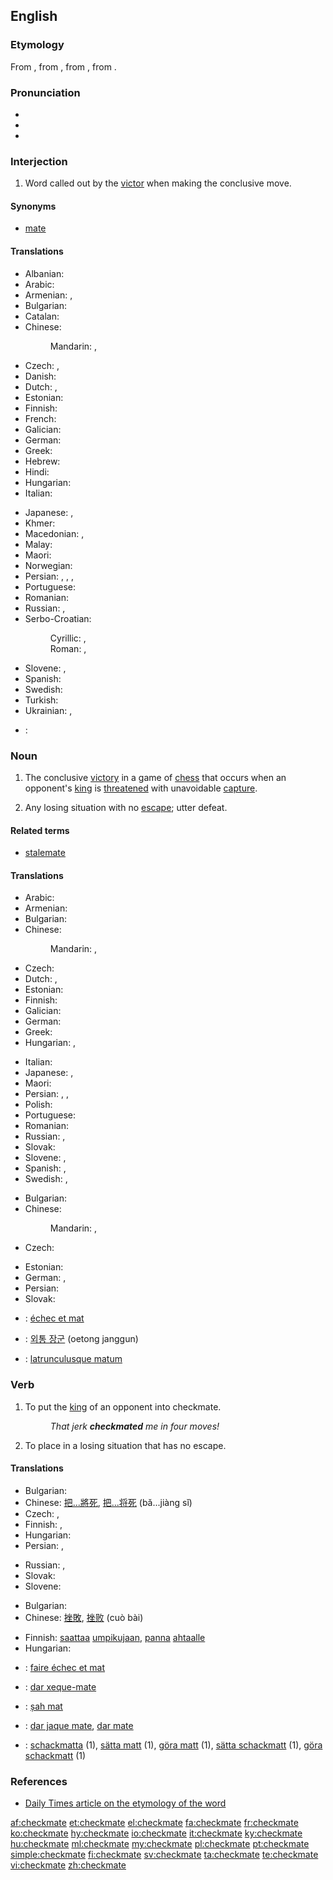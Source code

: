 ==English==

===Etymology===
From {{etyl|enm|en}} {{term|chekmat||lang=enm}}, from {{etyl|fro|en}} {{term|eschec mat|lang=fro}}, from {{etyl|ar|en}}, from {{etyl|fa|en}} {{term|شاه مات|tr=šāh māt|lit=the king is stumped, or ambushed|lang=fa}}.

===Pronunciation===
* {{IPA|/ˈt͡ʃɛkmeɪt/}}
* {{audio|En-us-checkmate.ogg|Audio (US)}}
* {{rhymes|eɪt}}

===Interjection===
{{en-interj}}

# {{context|chess|lang=en}} Word called out by the [[victor]] when making the conclusive move.

====Synonyms====
* {{sense|chess}} [[mate#Interjection|mate]]

====Translations====
{{trans-top|said when making the conclusive move in chess}}
* Albanian: {{t|sq|shah mat}}
* Arabic: {{t|ar|مات|m|tr=maat|sc=Arab}}
* Armenian: {{t|hy|շախ և մատ|tr=šax ev mat}},  {{t|hy|մատ|tr=mat}}
* Bulgarian: {{t|bg|мат|tr=mat}}
* Catalan: {{t|ca|escac i mat}}
* Chinese:
*: Mandarin: {{t+|cmn|將死|sc=Hani}}, {{t|cmn|将死|tr=jiāngsǐ|sc=Hani}}
* Czech: {{t+|cs|mat}}, {{t|cs|šach mat|m}}
* Danish: {{t|da|skakmat|c}}
* Dutch: {{t+|nl|schaakmat}},  {{t+|nl|mat}}
* Estonian: {{t|et|šahh ja matt}}
* Finnish: {{t|fi|shakki ja matti}}
* French: {{t+|fr|échec et mat}}
* Galician: {{t|gl|xaque mate}}
* German: {{t+|de|schachmatt}}
* Greek: {{t+|el|ματ|tr=mat|sc=Grek}}
* Hebrew: {{t+|he|שחמט|tr=shaḥmat|sc=Hebr}}
* Hindi: {{t|hi|मात|tr=māt|sc=Deva}}
* Hungarian: {{t+|hu|sakk-matt}}
* Italian: {{t+|it|scacco matto}}
{{trans-mid}}
* Japanese: {{t|ja|チェックメイト|tr=chekkumeito}}, {{t|ja|詰み|tr=つみ, tsumi}}
* Khmer: {{t|km|ស្លាប់ក្រឡា|tr=slap krɑlaa|sc=Khmr}}
* Macedonian: {{t|mk|шах-мат|tr=šah-mat}},  {{t|mk|мат|tr=mat}}
* Malay: {{t|ms|syahmat}}
* Maori: {{t|mi|whakamiere}}
* Norwegian: {{t|no|sjakkmatt}}
* Persian: {{t|fa|کیش و مات|tr=kiš-o-mât|sc=fa-Arab}}, {{t+|fa|شاه مات|tr=šâh mât|sc=fa-Arab}}, {{t+|fa|شهمات|tr=šahmât|sc=fa-Arab}}, {{t+|fa|مات|tr=mât|sc=fa-Arab}}
* Portuguese: {{t+|pt|xeque-mate}}
* Romanian: {{t|ro|șah mat}}
* Russian: {{t+|ru|мат|m|tr=mat}}, {{t|ru|шах и мат|tr=šax i mat}}
* Serbo-Croatian:
*: Cyrillic: {{t|sh|шах-мат|sc=Cyrl}}, {{t|sh|мат|sc=Cyrl}}
*: Roman: {{t|sh|šah-mat}}, {{t|sh|mat}}
* Slovene: {{t|sl|šah mat}}, {{t|sl|mat}}
* Spanish: {{t|es|jaque mate}}
* Swedish: {{t+|sv|schackmatt}}
* Turkish: {{t+|tr|şah mat}}
* Ukrainian: {{t|uk|мат|m|sc=Cyrl}}, {{t|uk|шах і мат|sc=Cyrl}}
{{trans-bottom}}

{{checktrans-top}}
* {{ttbc|pt}}: {{t+|pt|xeque-mate|m}}
{{trans-bottom}}

===Noun===
{{wikipedia}}
{{en-noun}}

# The conclusive [[victory]] in a game of [[chess]] that occurs when an opponent's [[king]] is [[threaten]]ed with unavoidable [[capture]].
# {{context|figuratively|by extension|lang=en}} Any losing situation with no [[escape]]; utter defeat.

====Related terms====
* [[stalemate]]

====Translations====
{{trans-top|conclusive victory in a game of chess}}
* Arabic: {{t|ar|شاه مات|tr=šāh māt|sc=Arab}}
* Armenian: {{t|hy|շախմատ|tr=shakhmat}}
* Bulgarian: {{t|bg|мат|m|tr=mat}}
* Chinese:
*: Mandarin: {{t+|cmn|將死|sc=Hani}}, {{t|cmn|将死|tr=jiāngsǐ|sc=Hani}}
* Czech: {{t+|cs|mat|m}}
* Dutch: {{t+|nl|schaakmat}}, {{t+|nl|mat}}
* Estonian: {{t|et|matt}}
* Finnish: {{t+|fi|matti}}
* Galician: {{t|gl|xaque mate|m}}
* German: {{t+|de|Schachmatt|n}}
* Greek: {{t+|el|ματ|n|tr=mat|sc=Grek}}
* Hungarian: {{t+|hu|sakk-matt}},  {{t|hu|matt}}
{{trans-mid}}
* Italian: {{t+|it|scacco matto|m}}
* Japanese: {{t|ja|詰み|tr=つみ, tsumi}}, {{t|ja|チェックメイト|tr=chekkumeito}}
* Maori: {{t|mi|whakamiere}}
* Persian: {{t|fa|کیش و مات|tr=kiš-o-mât|sc=fa-Arab}}, {{t+|fa|شهمات|tr=šahmât|sc=fa-Arab}}, {{t+|fa|مات|tr=mât|sc=fa-Arab}}
* Polish: {{t+|pl|mat|m}}
* Portuguese: {{t+|pt|xeque-mate|m}}
* Romanian: {{t|ro|șah-mat|n}}
* Russian: {{t|ru|шах и мат|m|tr=šax i mat|sc=Cyrl}}, {{t+|ru|мат|m|tr=mat|sc=Cyrl}}
* Slovak: {{t|sk|mat|m}}
* Slovene: {{t|sl|šah mat|m}}, {{t|sl|mat|m}}
* Spanish: {{t|es|jaque mate|m}}, {{t+|es|mate|m}}
* Swedish: {{t+|sv|matt|c}}, {{t+|sv|schack matt|c}}
{{trans-bottom}}

{{trans-top|losing situation with no escape}}
* Bulgarian: {{t|bg|мат|m|tr=mat}}
* Chinese:
*: Mandarin: {{t+|cmn|徹底失敗|sc=Hani}}, {{t|cmn|彻底失败|tr=chè dǐ shī bài|sc=Hani}}
* Czech: {{t|cs|matová situace|f}}
{{trans-mid}}
* Estonian: {{t|et|lüüasaamine}}
* German: {{t+|de|Schachmatt|n}}, {{t+|de|Niederlage|f}}
* Persian: {{t|fa|کیش و مات|tr=kiš-o-mât|sc=fa-Arab}}
* Slovak: {{t|sk|matová situácia|f}}
{{trans-bottom}}

{{checktrans-top}}
* {{ttbc|fr}}: [[échec et mat]]
* {{ttbc|ko}}: [[외통 장군]] (oetong janggun)
{{trans-mid}}
* {{ttbc|la}}: [[latrunculusque matum]]
{{trans-bottom}}

===Verb===
{{en-verb|checkmat|ing}}

# {{context|transitive|chess|lang=en}} To put the [[king]] of an opponent into checkmate.
#: ''That jerk '''checkmated''' me in four moves!''
# {{context|transitive|by extension|lang=en}} To place in a losing situation that has no escape.

====Translations====
{{trans-top|to put an opponent into chessmate}}
* Bulgarian: {{t+|bg|матирам|tr=matiram}}
* Chinese: [[把...將死]], [[把...将死]] (bǎ...jiàng sǐ)
* Czech: {{t|cs|matovat}}, {{t|cs|dát mat}}
* Finnish: {{t|fi|matittaa}}, {{t|fi|tehdä matti}}
* Hungarian: {{t|hu|mattot ad}}
* Persian: {{t|fa|شهمات کردن|tr=šahmāt kardan|sc=fa-Arab}}, {{t+|fa|مات کردن|tr=māt kardan|sc=fa-Arab}}
{{trans-mid}}
* Russian: {{t|ru|ставить мат|tr=stávit’ mat|sc=Cyrl}} {{impf}}, {{t|ru|поставить мат|tr=postávit’ mat|sc=Cyrl}} {{pf.}}
* Slovak: {{t|sk|dať šach mat}}
* Slovene: {{t|sl|matirati}}
{{trans-bottom}}

{{trans-top|to lead to a situation of no escape}}
* Bulgarian: {{t+|bg|матирам|tr=matiram}}
* Chinese: [[挫敗]], [[挫败]] (cuò bài)
{{trans-mid}}
* Finnish: [[saattaa]] [[umpikuja|umpikujaan]], [[panna]] [[ahdas|ahtaalle]]
* Hungarian: {{t+|hu|sarokba szorít}}
{{trans-bottom}}

{{checktrans-top}}
* {{ttbc|fr}}: [[faire échec et mat]]
* {{ttbc|pt}}: [[dar xeque-mate]]
* {{ttbc|ro}}: [[șah mat]]
{{trans-mid}}
* {{ttbc|es}}: [[dar jaque mate]], [[dar mate]]
* {{ttbc|sv}}: [[schackmatta]] (1), [[sätta matt]] (1), [[göra matt]] (1), [[sätta schackmatt]] (1), [[göra schackmatt]] (1)
{{trans-bottom}}

===References===
* [http://www.dailytimes.com.pk/print.asp?page=story_23-2-2003_pg3_5&ndate=08/05/2004%204:10:21%20PM Daily Times article on the etymology of the word]

[[af:checkmate]]
[[et:checkmate]]
[[el:checkmate]]
[[fa:checkmate]]
[[fr:checkmate]]
[[ko:checkmate]]
[[hy:checkmate]]
[[io:checkmate]]
[[it:checkmate]]
[[ky:checkmate]]
[[hu:checkmate]]
[[ml:checkmate]]
[[my:checkmate]]
[[pl:checkmate]]
[[pt:checkmate]]
[[simple:checkmate]]
[[fi:checkmate]]
[[sv:checkmate]]
[[ta:checkmate]]
[[te:checkmate]]
[[vi:checkmate]]
[[zh:checkmate]]